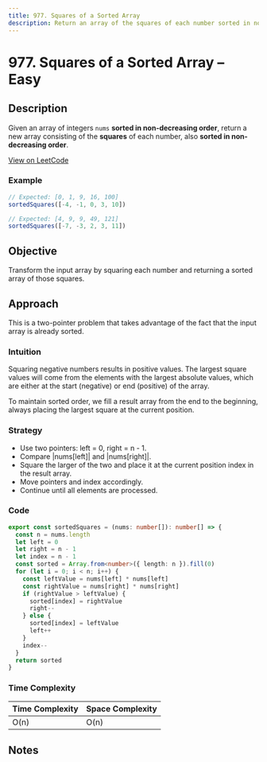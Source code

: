 ```yaml
---
title: 977. Squares of a Sorted Array
description: Return an array of the squares of each number sorted in non-decreasing order.
---
```


# 977. Squares of a Sorted Array – Easy

## Description

Given an array of integers `nums` **sorted in non-decreasing order**, return a new array consisting of the **squares** of each number, also **sorted in non-decreasing order**.

[View on LeetCode](https://leetcode.com/problems/squares-of-a-sorted-array/)

### Example

```ts
// Expected: [0, 1, 9, 16, 100]
sortedSquares([-4, -1, 0, 3, 10])

// Expected: [4, 9, 9, 49, 121]
sortedSquares([-7, -3, 2, 3, 11])
```

## Objective

Transform the input array by squaring each number and returning a sorted array of those squares.

## Approach

This is a two-pointer problem that takes advantage of the fact that the input array is already sorted.

### Intuition

Squaring negative numbers results in positive values. The largest square values will come from the elements with the largest absolute values, which are either at the start (negative) or end (positive) of the array.

To maintain sorted order, we fill a result array from the end to the beginning, always placing the largest square at the current position.

### Strategy

- Use two pointers: left = 0, right = n - 1.
- Compare |nums[left]| and |nums[right]|.
- Square the larger of the two and place it at the current position index in the result array.
- Move pointers and index accordingly.
- Continue until all elements are processed.

### Code

```ts title="977. Squares of a Sorted Array"
export const sortedSquares = (nums: number[]): number[] => {
  const n = nums.length
  let left = 0
  let right = n - 1
  let index = n - 1
  const sorted = Array.from<number>({ length: n }).fill(0)
  for (let i = 0; i < n; i++) {
    const leftValue = nums[left] * nums[left]
    const rightValue = nums[right] * nums[right]
    if (rightValue > leftValue) {
      sorted[index] = rightValue
      right--
    } else {
      sorted[index] = leftValue
      left++
    }
    index--
  }
  return sorted
}
```

### Time Complexity

| Time Complexity | Space Complexity |
| --------------- | ---------------- |
| O(n)            | O(n)             |

## Notes
